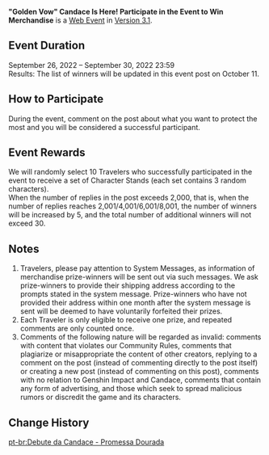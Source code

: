 {{Event
|name              = "Golden Vow" Candace Is Here! Participate in the Event to Win Merchandise
|image             = Golden Vow Candace Is Here! Participate in the Event to Win Merchandise.png
|type              = Web
|group             = Submission
|time_known        = yes
|time_start        = 2022-09-26 12:00:00
|time_start_offset = GMT+8
|time_end          = 2022-09-30 23:59:59
|time_end_offset   = GMT+8
|link              = https://www.hoyolab.com/article/9330223
}}
{{Description|Olah! Hello, Travelers~<br>Aaru Village lies on the edge of the desert. Though it is cut off by the Wall of Samiel, it is still a safe place that welcomes those who wish for rest. As the Guardian of Aaru Village, Candace's job is to keep the village safe.<br>People have differing views on Candace. While The Eremites regard her as a true descendant of King Deshret, with the terrifying power to control the desert, young adventurers who have been to the desert have found her warm and kind... But Candace cares little for others' opinions of her.<br>In Candace's case, anyone can rest and seek help in Aaru Village so long as they abide by the rules. If anyone breaks those rules and intends to do harm, Candace will not hesitate to take care of them personally.<br>Candace has made protecting Aaru Village her top priority. So, dear Traveler, what is it that you hold dear, that you want to protect the most? (*╹▽╹*)}}
'''"Golden Vow" Candace Is Here! Participate in the Event to Win Merchandise''' is a [[Web Event]] in [[Version 3.1]].

==Event Duration==
September 26, 2022 – September 30, 2022 23:59<br>
Results: The list of winners will be updated in this event post on October 11.

==How to Participate==
During the event, comment on the post about what you want to protect the most and you will be considered a successful participant.

==Event Rewards==
We will randomly select 10 Travelers who successfully participated in the event to receive a set of Character Stands (each set contains 3 random characters).<br>
When the number of replies in the post exceeds 2,000, that is, when the number of replies reaches 2,001/4,001/6,001/8,001, the number of winners will be increased by 5, and the total number of additional winners will not exceed 30.

==Notes==
# Travelers, please pay attention to System Messages, as information of merchandise prize-winners will be sent out via such messages. We ask prize-winners to provide their shipping address according to the prompts stated in the system message. Prize-winners who have not provided their address within one month after the system message is sent will be deemed to have voluntarily forfeited their prizes.
# Each Traveler is only eligible to receive one prize, and repeated comments are only counted once.
# Comments of the following nature will be regarded as invalid: comments with content that violates our Community Rules, comments that plagiarize or misappropriate the content of other creators, replying to a comment on the post (instead of commenting directly to the post itself) or creating a new post (instead of commenting on this post), comments with no relation to Genshin Impact and Candace, comments that contain any form of advertising, and those which seek to spread malicious rumors or discredit the game and its characters.

==Change History==
{{Change History|3.1}}

[[pt-br:Debute da Candace - Promessa Dourada]]